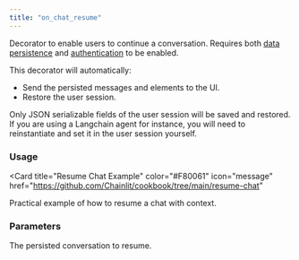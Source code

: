 ```yaml
---
title: "on_chat_resume"
---
```


Decorator to enable users to continue a conversation.
Requires both [data persistence](/cloud/persistence/getting-started) and [authentication](/authentication) to be enabled.

This decorator will automatically:

- Send the persisted messages and elements to the UI.
- Restore the user session.

<Warning>
  Only JSON serializable fields of the user session will be saved and restored.
  If you are using a Langchain agent for instance, you will need to
  reinstantiate and set it in the user session yourself.
</Warning>

### Usage

<Card
  title="Resume Chat Example"
  color="#F80061"
  icon="message"
  href="https://github.com/Chainlit/cookbook/tree/main/resume-chat"
>
  Practical example of how to resume a chat with context.
</Card>

### Parameters

<ParamField path="conversation" type="ConversationDict">
  The persisted conversation to resume.
</ParamField>
